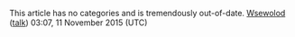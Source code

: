 This article has no categories and is tremendously out-of-date. [[User:Wsewolod|Wsewolod]] ([[User talk:Wsewolod|talk]]) 03:07, 11 November 2015 (UTC)